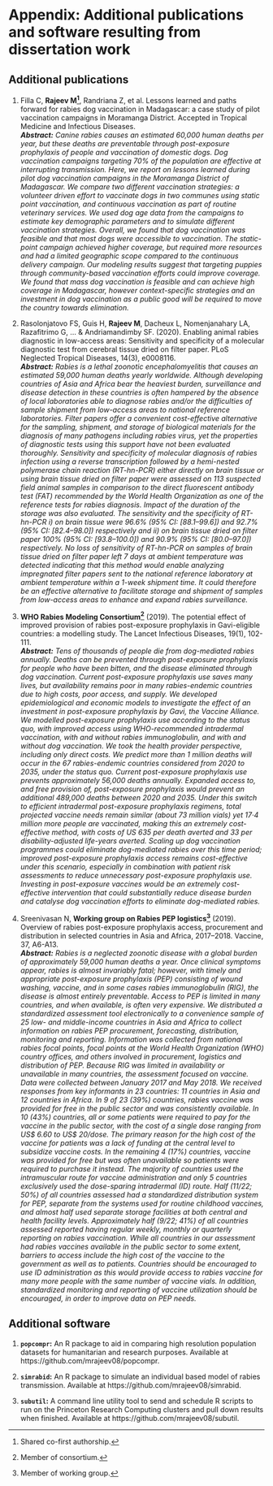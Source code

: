 # Appendix: Additional publications and software resulting from dissertation work {-}

## Additional publications {-}
\setlength{\parskip}{2em}

1. Filla C, **Rajeev M[^1]**, Randriana Z, et al. Lessons learned and paths forward for rabies dog vaccination in Madagascar: a case study of pilot vaccination campaigns in Moramanga District. Accepted in Tropical Medicine and Infectious Diseases.  
_**Abstract:** Canine rabies causes an estimated 60,000 human deaths per year, but these deaths are preventable through post-exposure prophylaxis of people and  vaccination of domestic dogs. Dog vaccination campaigns targeting 70% of the population are effective at interrupting transmission. Here, we report on lessons learned during pilot dog vaccination campaigns in the Moramanga District of Madagascar. We compare two different vaccination strategies: a volunteer driven effort to vaccinate dogs in two communes using static point vaccination, and continuous vaccination as part of routine veterinary services. We used dog age data from the campaigns to estimate key demographic parameters and to simulate different vaccination strategies. Overall, we found that dog vaccination was feasible and that most dogs were accessible to vaccination. The static-point campaign achieved higher coverage, but required more resources and had a limited geographic scope compared to the continuous delivery campaign. Our modeling results suggest that targeting puppies through community-based vaccination efforts could improve coverage. We found that mass dog vaccination is feasible and can achieve high coverage in Madagascar, however context-specific strategies and an investment in dog vaccination as a public good will be required to move the country towards elimination._

2. Rasolonjatovo FS, Guis H, **Rajeev M**, Dacheux L, Nomenjanahary LA, Razafitrimo G, ... & Andriamandimby SF. (2020). Enabling animal rabies diagnostic in low-access areas: Sensitivity and specificity of a molecular diagnostic test from cerebral tissue dried on filter paper. PLoS Neglected Tropical Diseases, 14(3), e0008116.  
_**Abstract:** Rabies is a lethal zoonotic encephalomyelitis that causes an estimated 59,000 human deaths yearly worldwide. Although developing countries of Asia and Africa bear the heaviest burden, surveillance and disease detection in these countries is often hampered by the absence of local laboratories able to diagnose rabies and/or the difficulties of sample shipment from low-access areas to national reference laboratories. Filter papers offer a convenient cost-effective alternative for the sampling, shipment, and storage of biological materials for the diagnosis of many pathogens including rabies virus, yet the properties of diagnostic tests using this support have not been evaluated thoroughly. Sensitivity and specificity of molecular diagnosis of rabies infection using a reverse transcription followed by a hemi-nested polymerase chain reaction (RT-hn-PCR) either directly on brain tissue or using brain tissue dried on filter paper were assessed on 113 suspected field animal samples in comparison to the direct fluorescent antibody test (FAT) recommended by the World Health Organization as one of the reference tests for rabies diagnosis. Impact of the duration of the storage was also evaluated. The sensitivity and the specificity of RT-hn-PCR i) on brain tissue were 96.6% (95% CI: [88.1–99.6]) and 92.7% (95% CI: [82.4–98.0]) respectively and ii) on brain tissue dried on filter paper 100% (95% CI: [93.8–100.0]) and 90.9% (95% CI: [80.0–97.0]) respectively. No loss of sensitivity of RT-hn-PCR on samples of brain tissue dried on filter paper left 7 days at ambient temperature was detected indicating that this method would enable analyzing impregnated filter papers sent to the national reference laboratory at ambient temperature within a 1-week shipment time. It could therefore be an effective alternative to facilitate storage and shipment of samples from low-access areas to enhance and expand rabies surveillance._

3. **WHO Rabies Modeling Consortium[^2]** (2019). The potential effect of improved provision of rabies post-exposure prophylaxis in Gavi-eligible countries: a modelling study. The Lancet Infectious Diseases, 19(1), 102-111.  
_**Abstract:** Tens of thousands of people die from dog-mediated rabies annually. Deaths can be prevented through post-exposure prophylaxis for people who have been bitten, and the disease eliminated through dog vaccination. Current post-exposure prophylaxis use saves many lives, but availability remains poor in many rabies-endemic countries due to high costs, poor access, and supply. We developed epidemiological and economic models to investigate the effect of an investment in post-exposure prophylaxis by Gavi, the Vaccine Alliance. We modelled post-exposure prophylaxis use according to the status quo, with improved access using WHO-recommended intradermal vaccination, with and without rabies immunoglobulin, and with and without dog vaccination. We took the health provider perspective, including only direct costs. We predict more than 1 million deaths will occur in the 67 rabies-endemic countries considered from 2020 to 2035, under the status quo. Current post-exposure prophylaxis use prevents approximately 56,000 deaths annually. Expanded access to, and free provision of, post-exposure prophylaxis would prevent an additional 489,000 deaths between 2020 and 2035. Under this switch to efficient intradermal post-exposure prophylaxis regimens, total projected vaccine needs remain similar (about 73 million vials) yet 17·4 million more people are vaccinated, making this an extremely cost-effective method, with costs of US 635 per death averted and 33 per disability-adjusted life-years averted. Scaling up dog vaccination programmes could eliminate dog-mediated rabies over this time period; improved post-exposure prophylaxis access remains cost-effective under this scenario, especially in combination with patient risk assessments to reduce unnecessary post-exposure prophylaxis use. Investing in post-exposure vaccines would be an extremely cost-effective intervention that could substantially reduce disease burden and catalyse dog vaccination efforts to eliminate dog-mediated rabies._

4. Sreenivasan N, **Working group on Rabies PEP logistics[^3]** (2019). Overview of rabies post-exposure prophylaxis access, procurement and distribution in selected countries in Asia and Africa, 2017–2018. Vaccine, 37, A6-A13.  
_**Abstract:** Rabies is a neglected zoonotic disease with a global burden of approximately 59,000 human deaths a year. Once clinical symptoms appear, rabies is almost invariably fatal; however, with timely and appropriate post-exposure prophylaxis (PEP) consisting of wound washing, vaccine, and in some cases rabies immunoglobulin (RIG), the disease is almost entirely preventable. Access to PEP is limited in many countries, and when available, is often very expensive. We distributed a standardized assessment tool electronically to a convenience sample of 25 low- and middle-income countries in Asia and Africa to collect information on rabies PEP procurement, forecasting, distribution, monitoring and reporting. Information was collected from national rabies focal points, focal points at the World Health Organization (WHO) country offices, and others involved in procurement, logistics and distribution of PEP. Because RIG was limited in availability or unavailable in many countries, the assessment focused on vaccine. Data were collected between January 2017 and May 2018. We received responses from key informants in 23 countries: 11 countries in Asia and 12 countries in Africa. In 9 of 23 (39%) countries, rabies vaccine was provided for free in the public sector and was consistently available. In 10 (43%) countries, all or some patients were required to pay for the vaccine in the public sector, with the cost of a single dose ranging from US$ 6.60 to US$ 20/dose. The primary reason for the high cost of the vaccine for patients was a lack of funding at the central level to subsidize vaccine costs. In the remaining 4 (17%) countries, vaccine was provided for free but was often unavailable so patients were required to purchase it instead. The majority of countries used the intramuscular route for vaccine administration and only 5 countries exclusively used the dose-sparing intradermal (ID) route. Half (11/22; 50%) of all countries assessed had a standardized distribution system for PEP, separate from the systems used for routine childhood vaccines, and almost half used separate storage facilities at both central and health facility levels. Approximately half (9/22; 41%) of all countries assessed reported having regular weekly, monthly or quarterly reporting on rabies vaccination. While all countries in our assessment had rabies vaccines available in the public sector to some extent, barriers to access include the high cost of the vaccine to the government as well as to patients. Countries should be encouraged to use ID administration as this would provide access to rabies vaccine for many more people with the same number of vaccine vials. In addition, standardized monitoring and reporting of vaccine utilization should be encouraged, in order to improve data on PEP needs._


## Additional software {-}

1. **`popcompr`:** An R package to aid in comparing high resolution population datasets for humanitarian and research purposes. Available at https://github.com/mrajeev08/popcompr.

2. **`simrabid`:** An R package to simulate an individual based model of rabies transmission. Available at https://github.com/mrajeev08/simrabid.

3. **`subutil`:** A command line utility tool to send and schedule R scripts to run on the Princeton Research Computing clusters and pull down results when finished. Available at https://github.com/mrajeev08/subutil.

[^1]: Shared co-first authorship.
[^2]: Member of consortium.
[^3]: Member of working group.